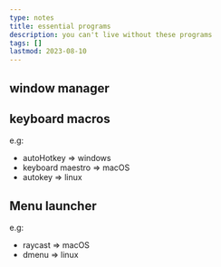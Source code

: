```yaml
---
type: notes
title: essential programs
description: you can't live without these programs
tags: []
lastmod: 2023-08-10
---
```


## window manager

## keyboard macros
e.g:
  - autoHotkey => windows
  - keyboard maestro => macOS
  - autokey => linux
## Menu launcher
e.g:
  - raycast => macOS
  - dmenu => linux
